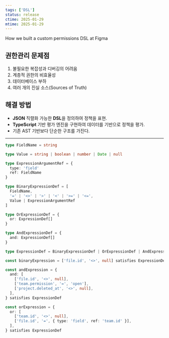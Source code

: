 ```yaml
---
tags: ['DSL']
status: release
ctime: 2025-01-29
mtime: 2025-01-29
---
```



<QuoteLink url="https://www.figma.com/blog/how-we-rolled-out-our-own-permissions-dsl-at-figma/">
How we built a custom permissions DSL at Figma
</QuoteLink>

## 권한관리 문제점

1. 불필요한 복잡성과 디버깅의 어려움
2. 계층적 권한의 비효율성
3. 데이터베이스 부하
4. 여러 개의 진실 소스(Sources of Truth)

## 해결 방법

- **JSON** 직렬화 가능한 **DSL**을 정의하여 정책을 표현.
- **TypeScript** 기반 평가 엔진을 구현하여 데이터를 기반으로 정책을 평가.
- 기존 AST 기반보다 단순한 구조를 가진다.

---

```ts
type FieldName = string

type Value = string | boolean | number | Date | null

type ExpressionArgumentRef = {
  type: 'field'
  ref: FieldName
}

type BinaryExpressionDef = [
  FieldName,
  '=' | '<>' | '>' | '<' | '>=' | '<=',
  Value | ExpressionArgumentRef
]

type OrExpressionDef = {
  or: ExpressionDef[]
}

type AndExpressionDef = {
  and: ExpressionDef[]
}

type ExpressionDef = BinaryExpressionDef | OrExpressionDef | AndExpressionDef

const binaryExpression = ['file.id', '<>', null] satisfies ExpressionDef

const andExpression = {
  and: [
    ['file.id', '<>', null],
    ['team.permission', '=', 'open'],
    ['project.deleted_at', '<>', null],
  ],
} satisfies ExpressionDef

const orExpression = {
  or: [
    ['team.id', '<>', null],
    ['file.id', '=', { type: 'field', ref: 'team.id' }],
  ],
} satisfies ExpressionDef
```
